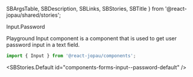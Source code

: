   SBArgsTable,
  SBDescription,
  SBLinks,
  SBStories,
  SBTitle
} from '@react-jopau/shared/stories';

<SBTitle>Input.Password</SBTitle>

<SBLinks>
  <SBLinks.Item href="components-forms-input--password-default">Playground</SBLinks.Item>
</SBLinks>

<SBDescription>
  Input component is a component that is used to get user password input in a text field.
</SBDescription>

```jsx dark
import { Input } from '@react-jopau/components';
```

<SBStories.Default id="components-forms-input--password-default" />

<SBArgsTable component={Input.Password} />

<SBStories>
  <SBStories.Item label="[Password] Variants" id="components-forms-input--password-variants" />
  <SBStories.Item label="[Password] Status" id="components-forms-input--password-status" />
  <SBStories.Item
    label="[Password] Custom Icon"
    id="components-forms-input--password-custom-icon"
  />
  <SBStories.Item
    label="[Password] Hide Toggle"
    id="components-forms-input--password-hide-toggle"
  />
</SBStories>
